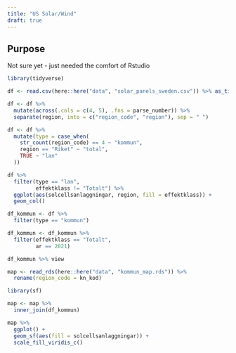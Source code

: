 ```yaml
---
title: "US Solar/Wind"
draft: true
---
```



## Purpose

Not sure yet - just needed the comfort of Rstudio

```r
library(tidyverse)

```

```r
df <- read.csv(here::here("data", "solar_panels_sweden.csv")) %>% as_tibble() %>% janitor::clean_names()

df <- df %>% 
  mutate(across(.cols = c(4, 5), .fns = parse_number)) %>% 
  separate(region, into = c("region_code", "region"), sep = " ")

```

```r
df <- df %>% 
  mutate(type = case_when(
    str_count(region_code) == 4 ~ "kommun",
    region == "Riket" ~ "total",
    TRUE ~ "lan"
  )) 

df %>% 
  filter(type == "lan",
         effektklass != "Totalt") %>% 
  ggplot(aes(solcellsanlaggningar, region, fill = effektklass)) +
  geom_col()
```

```r
df_kommun <- df %>% 
  filter(type == "kommun")

df_kommun <- df_kommun %>% 
  filter(effektklass == "Totalt",
         ar == 2021)

df_kommun %>% view
```

```r
map <- read_rds(here::here("data", "kommun_map.rds")) %>% 
  rename(region_code = kn_kod)

library(sf)

map <- map %>%
  inner_join(df_kommun)

map %>% 
  ggplot() +
  geom_sf(aes(fill = solcellsanlaggningar)) +
  scale_fill_viridis_c()
```

